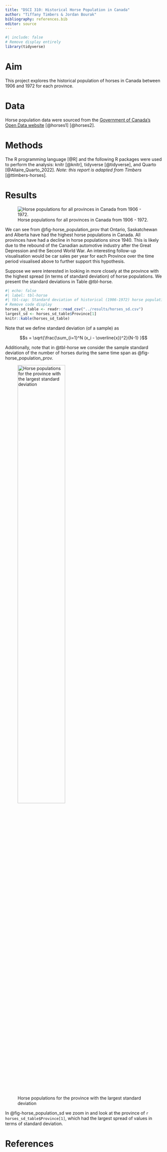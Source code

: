 ```yaml
---
title: "DSCI 310: Historical Horse Population in Canada"
author: "Tiffany Timbers & Jordan Bourak"
bibliography: references.bib
editor: source
---
```


```r
#| include: false
# Remove display entirely
library(tidyverse)
```

# Aim

This project explores the historical population of horses in Canada between 1906 and 1972 for each province.

# Data

Horse population data were sourced from the [Government of Canada's Open Data website](http://open.canada.ca/en/open-data) [@horses1] [@horses2].

# Methods

The R programming language [@R] and the following R packages were used to perform the analysis: knitr [@knitr], tidyverse [@tidyverse], and Quarto [@Allaire_Quarto_2022]. *Note: this report is adapted from Timbers* [@ttimbers-horses]*.*

# Results

![Horse populations for all provinces in Canada from 1906 - 1972.](../results/horse_pops_plot.png){#fig-horse_population_prov}

We can see from @fig-horse_population_prov that Ontario, Saskatchewan and Alberta have had the highest horse populations in Canada. All provinces have had a decline in horse populations since 1940. This is likely due to the rebound of the Canadian automotive industry after the Great Depression and the Second World War. An interesting follow-up visualisation would be car sales per year for each Province over the time period visualised above to further support this hypothesis.

Suppose we were interested in looking in more closely at the province with the highest spread (in terms of standard deviation) of horse populations. We present the standard deviations in Table @tbl-horse.

```r
#| echo: false
#| label: tbl-horse
#| tbl-cap: Standard deviation of historical (1906-1972) horse populations for each Canadian province.
# Remove code display
horses_sd_table <- readr::read_csv("../results/horses_sd.csv")
largest_sd <- horses_sd_table$Province[1]
knitr::kable(horses_sd_table)
```

Note that we define standard deviation (of a sample) as

$$s = \sqrt{\frac{\sum_{i=1}^N (x_i - \overline{x})^2}{N-1} }$$

Additionally, note that in @tbl-horse we consider the sample standard deviation of the number of horses during the same time span as @fig-horse_population_prov.

![Horse populations for the province with the largest standard deviation](../results/horse_pop_plot_largest_sd.png){#fig-horse_population_sd width=60%}

In @fig-horse_population_sd we zoom in and look at the province of `r horses_sd_table$Province[1]`, which had the largest spread of values in terms of standard deviation.

# References
